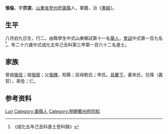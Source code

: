 {{Otheruses|other=名为张伦的其他人物|张伦}}
{{明清人物信息框
| 姓名 = 張倫
| 原名 =
| 圖片名稱= 
| 圖片大小 =
| 圖片說明 = 
| 最高職務 =
| 國家 = 大明 
| 爵位 =
| 籍貫 = [[山東省|山東省]][[登州府|登州府]][[黃縣|黃縣]]
| 族裔 = 
| 旗籍 = 
| 字號 = 
| 諡號 =
| 出生日期 = 八月初九日
| 出生地點 =
| 逝世日期 = 
| 逝世地點 =
| 墓葬 =
| 配偶 = 宋氏
| 親屬 = 曾祖[[張信|張信]]，祖[[張弼|張弼]]，父[[張輝|張輝]]，前母劉氏；申氏
| 出身 =
* 成化五年己丑科進士
| 經歷 =
| 著作 =  
*
*
*
}}
'''張倫'''{{BD|1444年||1503年||}}，字'''宗道'''，[[山東省|山東省]][[登州府|登州府]][[黃縣|黃縣]]人，軍籍，治《[[書經|書經]]》。

== 生平 ==
八月初九日生，行二。由縣學生中式山東鄉試第十一名[[舉人|舉人]]，[[會試|會試]]中式第一百九名<ref>《成化五年己丑科進士登科錄》</ref>。年二十六歲中式成化五年己丑科第三甲第一百六十二名進士。

== 家族 ==
曾祖[[張信|張信]]；祖[[張弼|張弼]]；父[[張輝|張輝]]，知縣；前母劉氏；申氏。[[具慶下|具慶下]]，妻宋氏，兄偉（義官），弟佺；仁。

== 参考资料 ==
{{reflist}}

{{成化五年己丑科殿试金榜}}

{{Authority control}}
{{DEFAULTSORT:Zhang张}}
[[Category:张姓|Lun]]
[[Category:黃縣人|Category:黃縣人]]
[[Category:明朝衢州府同知|Category:明朝衢州府同知]]

{{明朝人物小作品}}